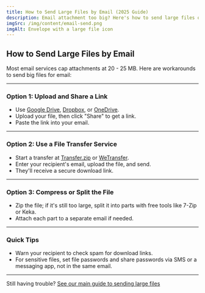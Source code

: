 ```yaml
---
title: How to Send Large Files by Email (2025 Guide)
description: Email attachment too big? Here's how to send large files over 25 MB by email on Gmail, Outlook, Yahoo, and more - step-by-step solutions.
imgSrc: /img/content/email-send.png
imgAlt: Envelope with a large file icon
---
```


## How to Send Large Files by Email

Most email services cap attachments at 20 - 25 MB. Here are workarounds to send big files for email:

---

### Option 1: Upload and Share a Link

- Use [Google Drive](https://drive.google.com), [Dropbox](https://dropbox.com), or [OneDrive](https://onedrive.com).
- Upload your file, then click "Share" to get a link.
- Paste the link into your email.

---

### Option 2: Use a File Transfer Service

- Start a transfer at [Transfer.zip](https://transfer.zip) or [WeTransfer](https://wetransfer.com).
- Enter your recipient's email, upload the file, and send.
- They'll receive a secure download link.

---

### Option 3: Compress or Split the File

- Zip the file; if it's still too large, split it into parts with free tools like 7-Zip or Keka.
- Attach each part to a separate email if needed.

---

### Quick Tips

- Warn your recipient to check spam for download links.
- For sensitive files, set file passwords and share passwords via SMS or a messaging app, not in the same email.

---

Still having trouble? [See our main guide to sending large files](/how-to/send-large-files)
